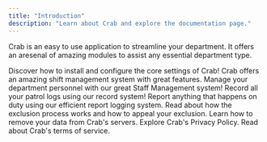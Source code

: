 ```yaml
---
title: "Introduction"
description: "Learn about Crab and explore the documentation page."
---
```


Crab is an easy to use application to streamline your department. It offers an aresenal of amazing modules to assist any essential department type.

<CardGroup cols={3}>
<Card title="Installation" icon="download" href="installation">
  Discover how to install and configure the core settings of Crab!
</Card>
<Card title="Shift Management" icon="clock" href="/modules/shift-mgmt">
  Crab offers an amazing shift management system with great features.
</Card>
<Card title="Staff Management" icon="id-badge" href="/modules/staff-mgmt">
  Manage your department personnel with our great Staff Management system!
</Card>
<Card title="Record Logging" icon="clipboard" href="/modules/records">
  Record all your patrol logs using our record system!
</Card>
<Card title="Report Logging" icon="file-export" href="/modules/reports">
  Report anything that happens on duty using our efficient report logging system.
</Card>
<Card title="Exclusion" icon="gavel" href="/legal/exclusion">
  Read about how the exclusion process works and how to appeal your exclusion.
</Card>
<Card title="Data Removal" icon="server" href="/legal/data-removal">
  Learn how to remove your data from Crab's servers.
</Card>
<Card title="Privacy Policy" icon="eye" href="https://cdn.tropicalsys.com/crab/privacy.pdf" arrow="true" cta="Click here">
  Explore Crab's Privacy Policy.
</Card>
<Card title="Terms of Service" icon="user" href="https://cdn.tropicalsys.com/crab/terms.pdf" arrow="true" cta="Click here">
  Read about Crab's terms of service.
</Card>
</CardGroup>
